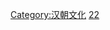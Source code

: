 {{Catnav|頁面分類|總類|各種主題的頁面分類|按國家分類|各國建築|中国建筑|中國傳統建築|中國各朝代建築}}
{{Catnav|頁面分類|社会|政治|政治制度|政体|帝國|中国朝代|秦漢|汉朝}}
{{Catnav|頁面分類|社会|政治|朝代|中国朝代|秦漢|汉朝}}
{{Catnav|頁面分類|历史|各國歷史|中国历史|中国朝代|秦漢|汉朝}}
{{Catnav|頁面分類|地理|国家|亚洲国家|中国|中国建筑|中國傳統建築|中國各朝代建築}}

{{catmore}}

[[Category:汉朝文化|Category:汉朝文化]]
[[Category:中國各朝代建築|22]]